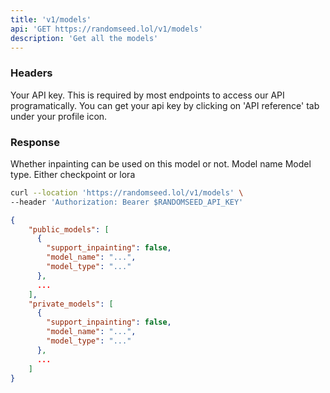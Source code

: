 ```yaml
---
title: 'v1/models'
api: 'GET https://randomseed.lol/v1/models'
description: 'Get all the models'
---
```

### Headers

<ParamField header="Authorization" type="string">
  Your API key. This is required by most endpoints to access our API programatically. You can get your api key by clicking on 'API reference' tab under your profile icon.
</ParamField>

### Response

<ResponseField name="public_models" type="object[]">
  <Expandable title="properties">
    <ResponseField name="support_inpainting" type="boolean">
      Whether inpainting can be used on this model or not.
    </ResponseField>
    <ResponseField name="model_name" type="string">
      Model name
    </ResponseField>
    <ResponseField name="model_type" type="string">
      Model type. Either checkpoint or lora
    </ResponseField>
  </Expandable>
</ResponseField>

<RequestExample>

```bash Example Request
curl --location 'https://randomseed.lol/v1/models' \
--header 'Authorization: Bearer $RANDOMSEED_API_KEY'
```
</RequestExample>

<ResponseExample>

```json Response
{
    "public_models": [
      {
        "support_inpainting": false,
        "model_name": "...",
        "model_type": "..."
      },
      ...
    ],
    "private_models": [
      {
        "support_inpainting": false,
        "model_name": "...",
        "model_type": "..."
      },
      ...
    ]
}
```
</ResponseExample>
